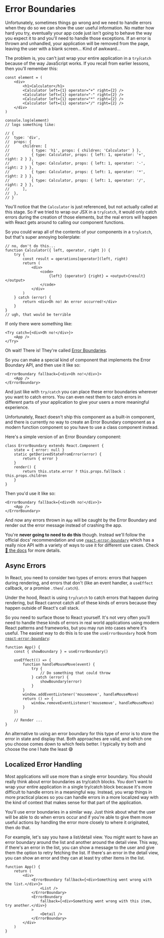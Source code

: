 # Error Boundaries

<EpicVideo url="https://www.epicreact.dev/workshops/react-fundamentals/intro-to-error-boundaries" />

Unfortunately, sometimes things go wrong and we need to handle errors when they
do so we can show the user useful information. No matter how hard you try,
eventually your app code just isn't going to behave the way you expect it to and
you'll need to handle those exceptions. If an error is thrown and unhandled,
your application will be removed from the page, leaving the user with a blank
screen... Kind of awkward...

The problem is, you can't just wrap your entire application in a `try`/`catch`
because of the way JavaScript works. If you recall from earlier lessons, then 
you'll remember this:

```tsx
const element = (
	<div>
		<h1>Calculator</h1>
		<Calculator left={1} operator="+" right={2} />
		<Calculator left={1} operator="-" right={2} />
		<Calculator left={1} operator="*" right={2} />
		<Calculator left={1} operator="/" right={2} />
	</div>
)

console.log(element)
// logs something like:

// {
// 	type: 'div',
// 	props: {
// 		children: [
// 			{ type: 'h1', props: { children: 'Calculator' } },
// 			{ type: Calculator, props: { left: 1, operator: '+', right: 2 } },
// 			{ type: Calculator, props: { left: 1, operator: '-', right: 2 } },
// 			{ type: Calculator, props: { left: 1, operator: '*', right: 2 } },
// 			{ type: Calculator, props: { left: 1, operator: '/', right: 2 } },
// 		],
// 	},
// }
```

You'll notice that the `Calculator` is just referenced, but not actually called
at this stage. So if we tried to wrap our JSX in a `try`/`catch`, it would only
catch errors during the creation of those elements, but the real errors will
happen with React gets around to calling our component functions.

So you could wrap all of the contents of your components in a `try`/`catch`, but
that's super annoying boilerplate:

```tsx
// no, don't do this...
function Calculator({ left, operator, right }) {
	try {
		const result = operations[operator](left, right)
		return (
			<div>
				<code>
					{left} {operator} {right} = <output>{result}</output>
				</code>
			</div>
		)
	} catch (error) {
		return <div>Oh no! An error occurred!</div>
	}
}
// ugh, that would be terrible
```

If only there were something like:

```tsx
<Try catch={<div>Oh no!</div>}>
	<App />
</Try>
```

Oh wait! There is! They're called
[Error Boundaries](https://react.dev/reference/react/Component#catching-rendering-errors-with-an-error-boundary).

So you can make a special kind of component that implements the Error Boundary
API, and then use it like so:

```tsx
<ErrorBoundary fallback={<div>Oh no!</div>}>
	<App />
</ErrorBoundary>
```

And just like with `try/catch` you can place these error boundaries wherever you
want to catch errors. You can even nest them to catch errors in different parts
of your application to give your users a more meaningful experience.

Unfortunately, React doesn't ship this component as a built-in component, and
there is currently no way to create an Error Boundary component as a modern
function component so you have to use a class component instead.

Here's a simple version of an Error Boundary component:

```tsx
class ErrorBoundary extends React.Component {
	state = { error: null }
	static getDerivedStateFromError(error) {
		return { error }
	}
	render() {
		return this.state.error ? this.props.fallback : this.props.children
	}
}
```

Then you'd use it like so:

```tsx
<ErrorBoundary fallback={<div>Oh no!</div>}>
	<App />
</ErrorBoundary>
```

And now any errors thrown in `App` will be caught by the Error
Boundary and render out the error message instead of crashing the app.

You're **never going to need to do this** though. Instead we'll follow the
official docs' recommendation and use
[`react-error-boundary`](https://www.npmjs.com/package/react-error-boundary)
which has a really nice API with a variety of ways to use it for different use
cases. Check [📜 the docs](https://www.npmjs.com/package/react-error-boundary)
for more details.

## Async Errors

In React, you need to consider two types of errors: errors that happen during
rendering, and errors that don't (like an event handler, a `useEffect` callback,
or a promise `.then`/`.catch`).

Under the hood, React is using `try`/`catch` to catch errors that happen during
rendering, but React cannot catch all of these kinds of errors because they
happen outside of React's call stack.

So you need to surface those to React yourself. It's not very often you'll need
to handle these kinds of errors in real world applications using modern React
patterns and frameworks, but you may run into cases where it's useful. The
easiest way to do this is to use the `useErrorBoundary` hook from
[`react-error-boundary`](https://www.npmjs.com/package/react-error-boundary):

```tsx
function App() {
	const { showBoundary } = useErrorBoundary()

	useEffect(() => {
		function handleMouseMove(event) {
			try {
				// Do something that could throw
			} catch (error) {
				showBoundary(error)
			}
		}
		window.addEventListener('mousemove', handleMouseMove)
		return () => {
			window.removeEventListener('mousemove', handleMouseMove)
		}
	})

	// Render ...
}
```

An alternative to using an error boundary for this type of error is to store the
error in state and display that. Both approaches are valid, and which one you
choose comes down to which feels better. I typically try both and choose the one
I hate the least 😅

## Localized Error Handling

Most applications will use more than a single error boundary. You should really
think about error boundaries as try/catch blocks. You don't want to wrap your
entire application in a single try/catch block because it's more difficult to
handle errors in a meaningful way. Instead, you wrap things in more practical
places so you can handle errors in a more localized way with the kind of context
that makes sense for that part of the application.

You'll use error boundaries in a similar way. Just think about what the user
will be able to do when errors occur and if you're able to give them more useful
actions by handling the error more closely to where it originated, then do that.

For example, let's say you have a list/detail view. You might want to have an
error boundary around the list and another around the detail view. This way, if
there's an error in the list, you can show a message to the user and give them
the option to retry fetching the list. If there's an error in the detail view,
you can show an error and they can at least try other items in the list.

```tsx
function App() {
	return (
		<div>
			<ErrorBoundary fallback={<div>Something went wrong with the list.</div>}>
				<List />
			</ErrorBoundary>
			<ErrorBoundary
				fallback={<div>Something went wrong with this item, try another.</div>}
			>
				<Detail />
			</ErrorBoundary>
		</div>
	)
}
```
